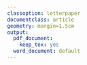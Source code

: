 ```yaml
---
classoption: letterpaper
documentclass: article
geometry: margin=1.5cm
output:
  pdf_document:
    keep_tex: yes
  word_document: default
---
```


<!-- Global figure parameters --> 
\setlength{\unitlength}{1in}
\fontfamily{phv}\selectfont
\pagenumbering{gobble}

<!-- Figure 1 --> 
\graphicspath{{../../../results/master_output/heatmaps/}}
\textbf{\LARGE{Figure 1}}
\begin{picture}(0,4.5)
\put(0.1,-0.5){\includegraphics[width=3.5in]{all_sig_bpcs.png}}
\put(3.7,0.45){\includegraphics[width=3.5in]{clusters_sig_bpcs.png}}
\put(0.1,-3){\includegraphics[width=3.5in]{number_dynamic_bpcs.pdf}}
\put(0,4.2){\textbf{A}}
\put(3.7,4.2){\textbf{B}}
\put(0,-0.5){\textbf{C}}
\end{picture}
\newpage


<!-- Figure 2 --> 
\graphicspath{{../../../results/external_graphics/go_enrichment/}}
\textbf{\LARGE{Figure 2}}
\begin{picture}(0,4.5)
\put(0,1.65){\includegraphics[width=3in]{fig_2a.png}}
\put(3.5,1.65){\includegraphics[width=3in]{fig_2b.png}}

\put(0.1,-2.2){\includegraphics[width=10in]{node_enrichment_go_v2_1.pdf}}
\put(0,4.2){\textbf{A}}
\put(3.5,4.2){\textbf{B}}
\put(0,1.2){\textbf{C}}
\end{picture}
\newpage

\textbf{\LARGE{Figure 3}}
\graphicspath{{../../../results/master_output/connectivity/}}
\begin{picture}(0,4.5)
\put(3.6,-0.75){\includegraphics[width=3.5in]{hub_bias_heatmap.pdf}}
\put(0,-0.5){\includegraphics[width=4in]{doxorubicin_connnectivity.pdf}}
\graphicspath{{../../../results/external_graphics/node_edge_simulation/}}
\put(0,4.1){\textbf{A}}
\put(4,4.1){\textbf{B}}
\put(0,-1.3){\textbf{C}}
\put(4.7,-1.3){\textbf{D}}
\put(0.1,-4){\includegraphics[width=6.5in]{bottom_panel_illustrated.pdf}}
\end{picture}
\newpage

<!-- Figure 4 --> 
\graphicspath{{../../../results/master_output/expression_pca/}}
\textbf{\LARGE{Figure 4}}
\begin{picture}(0,4.5)
\put(0,1.25){\includegraphics[width=3.3in]{bcPCA_mRNA_predictions_4h.pdf}}
\put(4,1.25){\includegraphics[width=3.3in]{bcPCA_precision.pdf}}

\put(0,-4){\includegraphics[width=2in]{hub_comparison.pdf}}
\put(0,-0.5){\includegraphics[width=3.5in]{HXT1_HSP30_comparison.pdf}}
\put(3.8,-0.5){\includegraphics[width=3.5in]{LSP1_comparison.pdf}}

\put(0,4){\textbf{A}}
\put(3.8,4){\textbf{B}}
\put(0,1.1){\textbf{C}}
\put(3.8,1.1){\textbf{D}}
\put(0,-0.8){\textbf{E}}
\end{picture}
\newpage

<!-- Figure 4 --> 
\textbf{\LARGE{Figure 5}}
\begin{picture}(0,4.5)
\graphicspath{{../../../results/external_graphics/}}
\put(0,1.1){\includegraphics[width=2.6in]{rbd_knockdown.png}}
\graphicspath{{../../../results/master_output/rbd2/}}
\put(2.9,0.7){\includegraphics[width=3.8in]{rbd2_knockdown.pdf}}
\put(0,4.3){\textbf{A}}
\put(2.9,4.3){\textbf{B}}
\end{picture}
